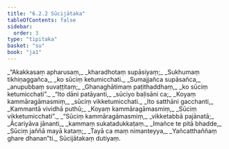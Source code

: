 ```yaml
---
title: "6.2.2 Sūcijātaka"
tableOfContents: false
sidebar:
  order: 3
type: "tipitaka"
basket: "su"
book: "ja1"
---
```



<DynamicBreadcrumb />

<Division number="83" book="ja1">

<Paragraph number="1413" type="verses" book="ja1">
_“Akakkasaṃ apharusaṃ,_  
_kharadhotaṃ supāsiyaṃ;_  
_Sukhumaṃ tikhiṇaggañca,_  
_ko sūciṃ ketumicchati._  

</Paragraph>

</Division>
<Division number="84" book="ja1">

<Paragraph number="1414" type="verses" book="ja1">
_Sumajjañca supāsañca,_  
_anupubbaṃ suvaṭṭitaṃ;_  
_Ghanaghātimaṃ paṭithaddhaṃ,_  
_ko sūciṃ ketumicchati”._  

</Paragraph>

</Division>
<Division number="85" book="ja1">

<Paragraph number="1415" type="verses" book="ja1">
_“Ito dāni patāyanti,_  
_sūciyo baḷisāni ca;_  
_Koyaṃ kammāragāmasmiṃ,_  
_sūciṃ vikketumicchati._  

</Paragraph>

</Division>
<Division number="86" book="ja1">

<Paragraph number="1416" type="verses" book="ja1">
_Ito satthāni gacchanti,_  
_Kammantā vividhā puthū;_  
_Koyaṃ kammāragāmasmiṃ,_  
_Sūciṃ vikketumicchati”._  

</Paragraph>

</Division>
<Division number="87" book="ja1">

<Paragraph number="1417" type="verses" book="ja1">
_“Sūciṃ kammāragāmasmiṃ,_  
_vikketabbā pajānatā;_  
_Ācariyāva jānanti,_  
_kammaṃ sukatadukkaṭaṃ._  

</Paragraph>

</Division>
<Division number="88" book="ja1">

<Paragraph number="1418" type="verses" book="ja1">
_Imañce te pitā bhadde,_  
_Sūciṃ jaññā mayā kataṃ;_  
_Tayā ca maṃ nimanteyya,_  
_Yañcatthaññaṃ ghare dhanan”ti._  


</Paragraph>
</Division>

<Paragraph number="1419" type="center" book="ja1">
Sūcijātakaṃ dutiyaṃ.
</Paragraph>